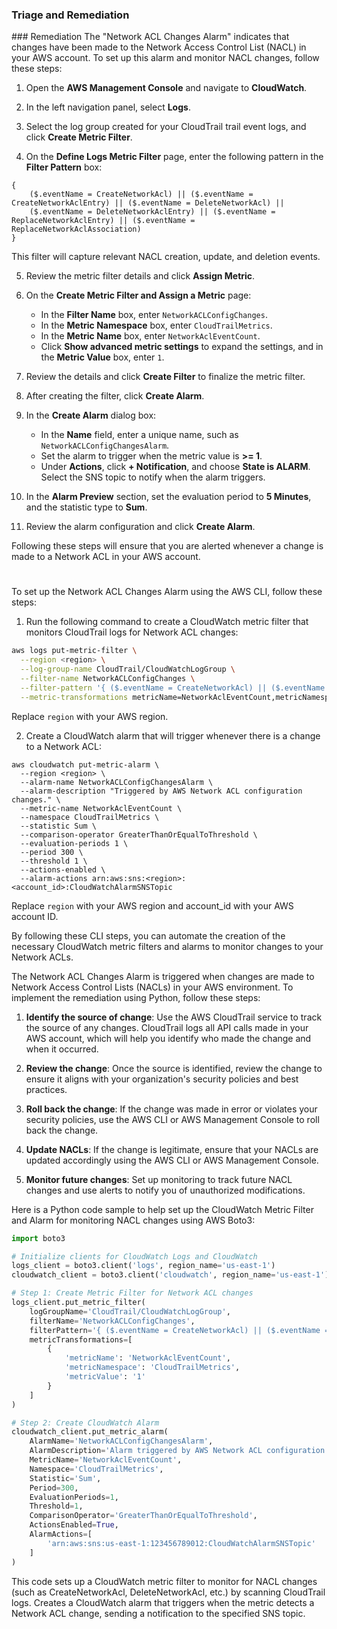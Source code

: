 ### Triage and Remediation

<Tabs>
<Tab title='Remediation'>
### Remediation

<AccordionGroup>
<Accordion title='Using Console' defaultOpen='true'>
The "Network ACL Changes Alarm" indicates that changes have been made to the Network Access Control List (NACL) in your AWS account. To set up this alarm and monitor NACL changes, follow these steps:

1. Open the **AWS Management Console** and navigate to **CloudWatch**.
2. In the left navigation panel, select **Logs**.

3. Select the log group created for your CloudTrail trail event logs, and click **Create Metric Filter**.

4. On the **Define Logs Metric Filter** page, enter the following pattern in the **Filter Pattern** box:

```
{
    ($.eventName = CreateNetworkAcl) || ($.eventName = CreateNetworkAclEntry) || ($.eventName = DeleteNetworkAcl) ||
    ($.eventName = DeleteNetworkAclEntry) || ($.eventName = ReplaceNetworkAclEntry) || ($.eventName = ReplaceNetworkAclAssociation)
}
```

This filter will capture relevant NACL creation, update, and deletion events.

5. Review the metric filter details and click **Assign Metric**.

6. On the **Create Metric Filter and Assign a Metric** page:

   - In the **Filter Name** box, enter `NetworkACLConfigChanges`.
   - In the **Metric Namespace** box, enter `CloudTrailMetrics`.
   - In the **Metric Name** box, enter `NetworkAclEventCount`.
   - Click **Show advanced metric settings** to expand the settings, and in the **Metric Value** box, enter `1`.

7. Review the details and click **Create Filter** to finalize the metric filter.

8. After creating the filter, click **Create Alarm**.

9. In the **Create Alarm** dialog box:

   - In the **Name** field, enter a unique name, such as `NetworkACLConfigChangesAlarm`.
   - Set the alarm to trigger when the metric value is **>= 1**.
   - Under **Actions**, click **+ Notification**, and choose **State is ALARM**. Select the SNS topic to notify when the alarm triggers.

10. In the **Alarm Preview** section, set the evaluation period to **5 Minutes**, and the statistic type to **Sum**.

11. Review the alarm configuration and click **Create Alarm**.

Following these steps will ensure that you are alerted whenever a change is made to a Network ACL in your AWS account.

#

</Accordion>

<Accordion title='Using CLI'>
To set up the Network ACL Changes Alarm using the AWS CLI, follow these steps:

1. Run the following command to create a CloudWatch metric filter that monitors CloudTrail logs for Network ACL changes:

```bash
aws logs put-metric-filter \
  --region <region> \
  --log-group-name CloudTrail/CloudWatchLogGroup \
  --filter-name NetworkACLConfigChanges \
  --filter-pattern '{ ($.eventName = CreateNetworkAcl) || ($.eventName = CreateNetworkAclEntry) || ($.eventName = DeleteNetworkAcl) || ($.eventName = DeleteNetworkAclEntry) || ($.eventName = ReplaceNetworkAclEntry) || ($.eventName = ReplaceNetworkAclAssociation) }' \
  --metric-transformations metricName=NetworkAclEventCount,metricNamespace=CloudTrailMetrics,metricValue=1
```

Replace `region` with your AWS region.

2. Create a CloudWatch alarm that will trigger whenever there is a change to a Network ACL:

```
aws cloudwatch put-metric-alarm \
  --region <region> \
  --alarm-name NetworkACLConfigChangesAlarm \
  --alarm-description "Triggered by AWS Network ACL configuration changes." \
  --metric-name NetworkAclEventCount \
  --namespace CloudTrailMetrics \
  --statistic Sum \
  --comparison-operator GreaterThanOrEqualToThreshold \
  --evaluation-periods 1 \
  --period 300 \
  --threshold 1 \
  --actions-enabled \
  --alarm-actions arn:aws:sns:<region>:<account_id>:CloudWatchAlarmSNSTopic
```

Replace `region` with your AWS region and account_id with your AWS account ID.

By following these CLI steps, you can automate the creation of the necessary CloudWatch metric filters and alarms to monitor changes to your Network ACLs.

</Accordion>

<Accordion title='Using Python'>
The Network ACL Changes Alarm is triggered when changes are made to Network Access Control Lists (NACLs) in your AWS environment. To implement the remediation using Python, follow these steps:

1. **Identify the source of change**: Use the AWS CloudTrail service to track the source of any changes. CloudTrail logs all API calls made in your AWS account, which will help you identify who made the change and when it occurred.

2. **Review the change**: Once the source is identified, review the change to ensure it aligns with your organization's security policies and best practices.

3. **Roll back the change**: If the change was made in error or violates your security policies, use the AWS CLI or AWS Management Console to roll back the change.

4. **Update NACLs**: If the change is legitimate, ensure that your NACLs are updated accordingly using the AWS CLI or AWS Management Console.

5. **Monitor future changes**: Set up monitoring to track future NACL changes and use alerts to notify you of unauthorized modifications.

Here is a Python code sample to help set up the CloudWatch Metric Filter and Alarm for monitoring NACL changes using AWS Boto3:

```python
import boto3

# Initialize clients for CloudWatch Logs and CloudWatch
logs_client = boto3.client('logs', region_name='us-east-1')
cloudwatch_client = boto3.client('cloudwatch', region_name='us-east-1')

# Step 1: Create Metric Filter for Network ACL changes
logs_client.put_metric_filter(
    logGroupName='CloudTrail/CloudWatchLogGroup',
    filterName='NetworkACLConfigChanges',
    filterPattern='{ ($.eventName = CreateNetworkAcl) || ($.eventName = CreateNetworkAclEntry) || ($.eventName = DeleteNetworkAcl) || ($.eventName = DeleteNetworkAclEntry) || ($.eventName = ReplaceNetworkAclEntry) || ($.eventName = ReplaceNetworkAclAssociation) }',
    metricTransformations=[
        {
            'metricName': 'NetworkAclEventCount',
            'metricNamespace': 'CloudTrailMetrics',
            'metricValue': '1'
        }
    ]
)

# Step 2: Create CloudWatch Alarm
cloudwatch_client.put_metric_alarm(
    AlarmName='NetworkACLConfigChangesAlarm',
    AlarmDescription='Alarm triggered by AWS Network ACL configuration changes.',
    MetricName='NetworkAclEventCount',
    Namespace='CloudTrailMetrics',
    Statistic='Sum',
    Period=300,
    EvaluationPeriods=1,
    Threshold=1,
    ComparisonOperator='GreaterThanOrEqualToThreshold',
    ActionsEnabled=True,
    AlarmActions=[
        'arn:aws:sns:us-east-1:123456789012:CloudWatchAlarmSNSTopic'
    ]
)
```

This code sets up a CloudWatch metric filter to monitor for NACL changes (such as CreateNetworkAcl, DeleteNetworkAcl, etc.) by scanning CloudTrail logs. Creates a CloudWatch alarm that triggers when the metric detects a Network ACL change, sending a notification to the specified SNS topic.

</Accordion>
</AccordionGroup>
</Tab>
</Tabs>
